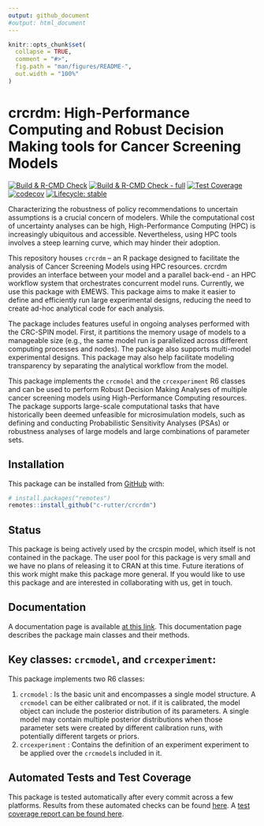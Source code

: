 ```yaml
---
output: github_document
#output: html_document
---
```


<!-- README.md is generated from README.Rmd. Please edit that file -->

```r
knitr::opts_chunk$set(
  collapse = TRUE,
  comment = "#>",
  fig.path = "man/figures/README-",
  out.width = "100%"
)
```

# crcrdm: High-Performance Computing and Robust Decision Making tools for Cancer Screening Models

<!-- badges: start -->

[![Build & R-CMD Check](https://github.com/c-rutter/crcrdm/workflows/R-CMD-check/badge.svg)](https://github.com/c-rutter/crcrdm/actions)
[![Build & R-CMD Check - full](https://github.com/c-rutter/crcrdm/workflows/R-CMD-check-full/badge.svg)](https://github.com/c-rutter/crcrdm/actions)
[![Test Coverage](https://github.com/c-rutter/crcrdm/workflows/test-coverage/badge.svg)](https://github.com/c-rutter/crcrdm/actions)
[![codecov](https://codecov.io/gh/c-rutter/crcrdm/branch/master/graph/badge.svg?token=G4E73T9WOO)](https://codecov.io/gh/c-rutter/crcrdm)
[![Lifecycle: stable](https://img.shields.io/badge/lifecycle-stable-green.svg)](https://www.tidyverse.org/lifecycle/#stable)
<!-- badges: end -->

Characterizing the robustness of policy recommendations to uncertain assumptions is a crucial concern of modelers. While the computational cost of uncertainty analyses can be high, High-Performance Computing (HPC) is increasingly ubiquitous and accessible. Nevertheless, using HPC tools involves a steep learning curve, which may hinder their adoption.

This repository houses `crcrdm` – an R package designed to facilitate the analysis of Cancer Screening Models using HPC resources. crcrdm provides an interface between your model and a parallel back-end - an HPC workflow system that orchestrates concurrent model runs. Currently, we use this package with EMEWS. This package aims to make it easier to define and efficiently run large experimental designs, reducing the need to create ad-hoc analytical code for each analysis.

The package includes features useful in ongoing analyses performed with the CRC-SPIN model. First, it partitions the memory usage of models to a manageable size (e.g., the same model run is parallelized across different computing processes and nodes). The package also supports multi-model experimental designs. This package may also help facilitate modeling transparency by separating the analytical workflow from the model.

This package implements the `crcmodel` and the `crcexperiment` R6 classes and can be used to perform Robust Decision Making Analyses of multiple cancer screening models using High-Performance Computing resources. The package supports large-scale computational tasks that have historically been deemed unfeasible for microsimulation models, such as defining and conducting Probabilistic Sensitivity Analyses (PSAs) or robustness analyses of large models and large combinations of parameter sets.

## Installation

This package can be installed from [GitHub](https://github.com/) with:

``` .r
# install.packages("remotes")
remotes::install_github("c-rutter/crcrdm")
```

## Status

This package is being actively used by the crcspin model, which itself is not contained in the package. The user pool for this package is very small and we have no plans of releasing it to CRAN at this time. Future iterations of this work might make this package more general. If you would like to use this package and are interested in collaborating with us, get in touch.

## Documentation

A documentation page is available [at this link](https://c-rutter.github.io/crcrdm). This documentation page describes the package main classes and their methods.

## Key classes: `crcmodel`, and `crcexperiment`:

This package implements two R6 classes:

1.  `crcmodel` : Is the basic unit and encompasses a single model structure. A `crcmodel` can be either calibrated or not. if it is calibrated, the model object can include the posterior distribution of its parameters. A single model may contain multiple posterior distributions when those parameter sets were created by different calibration runs, with potentially different targets or priors.
2.  `crcexperiment` : Contains the definition of an experiment experiment to be applied over the `crcmodel`s included in it.

## Automated Tests and Test Coverage

This package is tested automatically after every commit across a few platforms. Results from these automated checks can be found [here](https://github.com/c-rutter/crcrdm/actions). A [test coverage report can be found here](https://app.codecov.io/gh/c-rutter/crcrdm).
